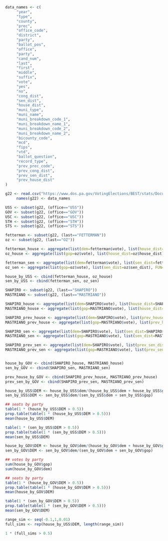 

```r
data_names <- c(
     "year",
     "type",
     "county",
     "prec",
     "office_code",
     "district",
     "party",
     "ballot_pos",
     "office",
     "party",
     "cand_num",
     "last",
     "first",
     "middle",
     "suffix",
     "vote",
     "yes",
     "no",
     "cong_dist",
     "sen_dist",
     "house_dist",
     "muni_type",
     "muni_name",
     "muni_breakdown_code_1",
     "muni_breakdown_name_1",
     "muni_breakdown_code_2",
     "muni_breakdown_name_2",
     "bicounty_code",
     "mcd",
     "fips",
     "vtd",
     "ballot_question",
     "record_type",
     "prev_prec_code",
     "prev_cong_dist",
     "prev_sen_dist",
     "prev_house_dist"
)
```

```r
g22 <- read.csv("https://www.dos.pa.gov/VotingElections/BEST/stats/Documents/ElectionReturns_2022_General_PrecinctReturns.txt", header=FALSE, stringsAsFactors=FALSE)
     names(g22) <- data_names
```


```r
USS <- subset(g22, (office=="USS"))
GOV <- subset(g22, (office=="GOV"))
USC <- subset(g22, (office=="USC"))
STH <- subset(g22, (office=="STH"))
STS <- subset(g22, (office=="STS"))
```

```r
fetterman <- subset(g22, (last=="FETTERMAN"))
oz <- subset(g22, (last=="OZ"))

fetterman_house <- aggregate(list(dem=fetterman$vote), list(house_dist=fetterman$house_dist), FUN=sum)
oz_house <- aggregate(list(gop=oz$vote), list(house_dist=oz$house_dist), FUN=sum)

fetterman_sen <- aggregate(list(dem=fetterman$vote), list(sen_dist=fetterman$sen_dist), FUN=sum)
oz_sen <- aggregate(list(gop=oz$vote), list(sen_dist=oz$sen_dist), FUN=sum)

house_by_USS <- cbind(fetterman_house, oz_house)
sen_by_USS <- cbind(fetterman_sen, oz_sen)
```


```r
SHAPIRO <- subset(g22, (last=="SHAPIRO"))
MASTRIANO <- subset(g22, (last=="MASTRIANO"))

SHAPIRO_house <- aggregate(list(dem=SHAPIRO$vote), list(house_dist=SHAPIRO$house_dist), FUN=sum)
MASTRIANO_house <- aggregate(list(gop=MASTRIANO$vote), list(house_dist=MASTRIANO$house_dist), FUN=sum)

SHAPIRO_prev_house <- aggregate(list(dem=SHAPIRO$vote), list(prev_house_dist=SHAPIRO$prev_house_dist), FUN=sum)
MASTRIANO_prev_house <- aggregate(list(gop=MASTRIANO$vote), list(prev_house_dist=MASTRIANO$prev_house_dist), FUN=sum)

SHAPIRO_sen <- aggregate(list(dem=SHAPIRO$vote), list(sen_dist=SHAPIRO$sen_dist), FUN=sum)
MASTRIANO_sen <- aggregate(list(gop=MASTRIANO$vote), list(sen_dist=MASTRIANO$sen_dist), FUN=sum)

SHAPIRO_prev_sen <- aggregate(list(dem=SHAPIRO$vote), list(prev_sen_dist=SHAPIRO$prev_sen_dist), FUN=sum)
MASTRIANO_prev_sen <- aggregate(list(gop=MASTRIANO$vote), list(prev_sen_dist=MASTRIANO$prev_sen_dist), FUN=sum)


house_by_GOV <- cbind(SHAPIRO_house, MASTRIANO_house)
sen_by_GOV <- cbind(SHAPIRO_sen, MASTRIANO_sen)

prev_house_by_GOV <- cbind(SHAPIRO_prev_house, MASTRIANO_prev_house)
prev_sen_by_GOV <- cbind(SHAPIRO_prev_sen, MASTRIANO_prev_sen)
```


```r
house_by_USS$DEM <- house_by_USS$dem/(house_by_USS$dem + house_by_USS$gop)
sen_by_USS$DEM <- sen_by_USS$dem/(sen_by_USS$dem + sen_by_USS$gop)

## seats by party
table(1 * (house_by_USS$DEM > 0.5))
prop.table(table(1 * (house_by_USS$DEM > 0.5)))
mean(house_by_USS$DEM)

table(1 * (sen_by_USS$DEM > 0.5))
prop.table(table(1 * (sen_by_USS$DEM > 0.5)))
mean(sen_by_USS$DEM)
```

```r
house_by_GOV$DEM <- house_by_GOV$dem/(house_by_GOV$dem + house_by_GOV$gop)
sen_by_GOV$DEM <- sen_by_GOV$dem/(sen_by_GOV$dem + sen_by_GOV$gop)

## votes by party
sum(house_by_GOV$gop)
sum(house_by_GOV$dem)

## seats by party
table(1 * (house_by_GOV$DEM > 0.5))
prop.table(table(1 * (house_by_GOV$DEM > 0.5)))
mean(house_by_GOV$DEM)

table(1 * (sen_by_GOV$DEM > 0.5))
prop.table(table(1 * (sen_by_GOV$DEM > 0.5)))
mean(sen_by_GOV$DEM)
```



```r
range_sim <- seq(-0.1,1,0.01)
full_sims <- rep(house_by_USS$DEM, length(range_sim))

1 * (full_sims > 0.5)

```

